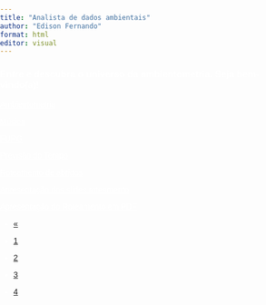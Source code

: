 ```yaml
---
title: "Analista de dados ambientais"
author: "Edison Fernando"
format: html
editor: visual
---
```


<html lang="pt-BR">

<head>

<meta charset="UTF-8">

<meta name="viewport" content="width=device-width, initial-scale=1.0">

<title>Sua Página no GitHub</title>

```{=html}
<style>
        body {
            background-image: url('https://viagemeturismo.abril.com.br/wp-content/uploads/2016/10/01304270_3c4a1c1f3d-1.jpeg?quality=70&strip=info&w=1024&crop=1');
            background-size: cover;
            background-position: center;
            background-repeat: no-repeat;
            background-attachment: fixed;
            margin: 0;
            padding: 0;
            font-family: Arial, sans-serif;
            color: white;
        }

        .content {
            position: relative;
            width: 60%;
            margin: 0 auto;
            padding: 20px;
            background-color: rgba(0, 0, 0, 0.5); /* Fundo semitransparente */
            border-radius: 10px;
        }
    </style>
```
<html lang="pt-BR">

<head>

<meta charset="UTF-8">

<meta name="viewport" content="width=device-width, initial-scale=1.0">

<title>Minha Página</title>

```{=html}
     
```
### Entre e descubra o universo da ambientometria. Seja bem-vindo(a)!

<a href="pagina2.html" style = "color: white;">Ambientometria</a>

<a href="pagina3.html" style = "color: white;">Música</a>

<a href="pagina4.html" style = "color: white;">FURG</a>

<a href="previsãodotempo.html" style = "color: white;">Previsão do Tempo</a>

<a href="Roteamento de abrigos.html" style = "color: white;">Roteamento de abrigos</a>

<a href="slides roteamento.html" style = "color: white;">Apresentação dos slides roteamento</a>

<a href="projetobombeiros/projetobombeiros.pdf" style = "color: white;">Apresentação do Roteamento em PDF</a>

<div>

<ul class="pagination">

<li class="page-item disabled">

<a class="page-link" href="index.html"><font style="vertical-align: inherit;"><font style="vertical-align: inherit;">«</font></font></a>

</li>

<li class="page-item active">

<a class="page-link" href="index.html"><font style="vertical-align: inherit;"><font style="vertical-align: inherit;">1</font></font></a>

</li>

<li class="page-item">

<a class="page-link" href="pagina2.html"><font style="vertical-align: inherit;"><font style="vertical-align: inherit;">2</font></font></a>

</li>

<li class="page-item">

<a class="page-link" href="pagina3.html"><font style="vertical-align: inherit;"><font style="vertical-align: inherit;">3</font></font></a>

</li>

<li class="page-item">

<a class="page-link" href="pagina4.html"><font style="vertical-align: inherit;"><font style="vertical-align: inherit;">4</font></font></a>

</li>

</li>

</ul>

</div>

<div>



